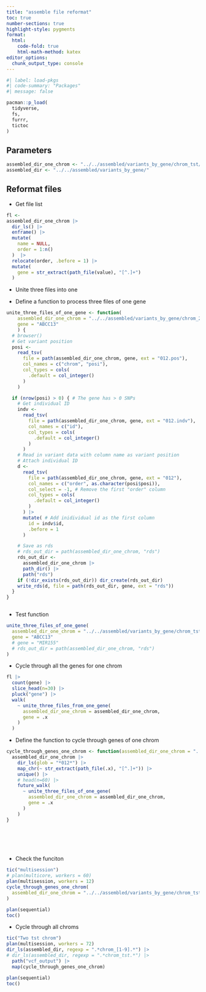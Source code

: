 ```yaml
---
title: "assemble file reformat"
toc: true
number-sections: true
highlight-style: pygments
format:
  html: 
    code-fold: true
    html-math-method: katex
editor_options: 
  chunk_output_type: console
---
```


```r
#| label: load-pkgs
#| code-summary: "Packages"
#| message: false

pacman::p_load(
  tidyverse,
  fs,
  furrr,
  tictoc
)


```

## Parameters

```r
assembled_dir_one_chrom <- "../../assembled/variants_by_gene/chrom_tst/vcf_output/"
assembled_dir <- "../../assembled/variants_by_gene/"
```

## Reformat files

-   Get file list

```r
fl <- 
assembled_dir_one_chrom |> 
  dir_ls() |> 
  enframe() |> 
  mutate(
    name = NULL,
    order = 1:n()
  )  |> 
  relocate(order, .before = 1) |> 
  mutate(
    gene = str_extract(path_file(value), "[^.]+")
  )


```

-   Unite three files into one

-   Define a function to process three files of one gene

```r


unite_three_files_of_one_gene <- function(
    assembled_dir_one_chrom = "../../assembled/variants_by_gene/chrom_21",
    gene = "ABCC13"
    ) {
  # browser()
  # Get variant position
  posi <-
    read_tsv(
      file = path(assembled_dir_one_chrom, gene, ext = "012.pos"),
      col_names = c("chrom", "posi"),
      col_types = cols(
        .default = col_integer()
      )
    )

  if (nrow(posi) > 0) { # The gene has > 0 SNPs
    # Get individual ID
    indv <-
      read_tsv(
        file = path(assembled_dir_one_chrom, gene, ext = "012.indv"),
        col_names = c("id"),
        col_types = cols(
          .default = col_integer()
        )
      )
    # Read in variant data with column name as variant position
    # Attach individual ID
    d <-
      read_tsv(
        file = path(assembled_dir_one_chrom, gene, ext = "012"),
        col_names = c("order", as.character(posi$posi)),
        col_select = -1, # Remove the first "order" column
        col_types = cols(
          .default = col_integer()
        )
      ) |>
      mutate( # Add inidividual id as the first column
        id = indv$id,
        .before = 1
      )

    # Save as rds
    # rds_out_dir = path(assembled_dir_one_chrom, "rds")
    rds_out_dir <-
      assembled_dir_one_chrom |> 
      path_dir() |> 
      path("rds")
    if (!dir_exists(rds_out_dir)) dir_create(rds_out_dir)
    write_rds(d, file = path(rds_out_dir, gene, ext = "rds"))
  }
}



```

-   Test function

```r

unite_three_files_of_one_gene(
  assembled_dir_one_chrom = "../../assembled/variants_by_gene/chrom_tst/vcf_output",
  gene = "ABCC13"
  # gene = "MIR155"
  # rds_out_dir = path(assembled_dir_one_chrom, "rds")
)

```

-   Cycle through all the genes for one chrom

```r
fl |> 
  count(gene) |> 
  slice_head(n=30) |> 
  pluck("gene") |> 
  walk(
    ~ unite_three_files_from_one_gene(
      assembled_dir_one_chrom = assembled_dir_one_chrom,
      gene = .x
    )
  )
```

-   Define the function to cycle through genes of one chrom

```r

cycle_through_genes_one_chrom <- function(assembled_dir_one_chrom = "../../assembled/variants_by_gene/chrom_tst/vcf_output") {
  assembled_dir_one_chrom |>
    dir_ls(glob = "*012*") |>
    map_chr(~ str_extract(path_file(.x), "[^.]+")) |>
    unique() |>
    # head(n=60) |>
    future_walk(
      ~ unite_three_files_of_one_gene(
        assembled_dir_one_chrom = assembled_dir_one_chrom,
        gene = .x
      )
    )
}




  
```

-   Check the funciton

```r

tic("multisession")
# plan(multicore, workers = 60)
plan(multisession, workers = 12)
cycle_through_genes_one_chrom(
  assembled_dir_one_chrom = "../../assembled/variants_by_gene/chrom_tst/vcf_output"
)

plan(sequential)
toc()

```

-   Cycle through all chroms

```r
tic("Two tst chrom")
plan(multisession, workers = 72)
dir_ls(assembled_dir, regexp = ".*chrom_[1-9].*") |> 
# dir_ls(assembled_dir, regexp = ".*chrom_tst.*") |> 
  path("vcf_output") |> 
  map(cycle_through_genes_one_chrom)

plan(sequential)
toc()


```
